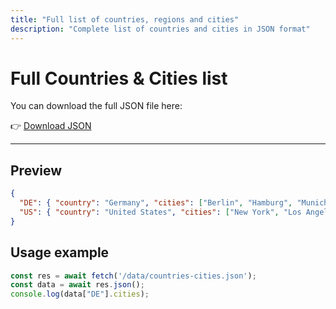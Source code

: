 ```yaml
---
title: "Full list of countries, regions and cities"
description: "Complete list of countries and cities in JSON format"
---
```


# Full Countries & Cities list

You can download the full JSON file here:

👉 [Download JSON](/data/countries-cities.json)

---

## Preview

```json
{
  "DE": { "country": "Germany", "cities": ["Berlin", "Hamburg", "Munich"] },
  "US": { "country": "United States", "cities": ["New York", "Los Angeles", "Chicago"] }
}
```

## Usage example

```ts
const res = await fetch('/data/countries-cities.json');
const data = await res.json();
console.log(data["DE"].cities);
```